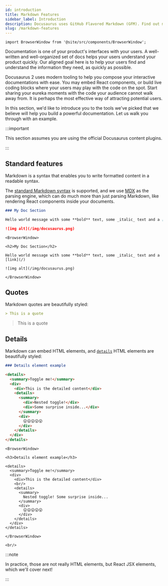 ```yaml
---
id: introduction
title: Markdown Features
sidebar_label: Introduction
description: Docusaurus uses GitHub Flavored Markdown (GFM). Find out more about Docusaurus-specific features when writing Markdown.
slug: /markdown-features
---
```


```mdx-code-block
import BrowserWindow from '@site/src/components/BrowserWindow';
```

Documentation is one of your product's interfaces with your users. A well-written and well-organized set of docs helps your users understand your product quickly. Our aligned goal here is to help your users find and understand the information they need, as quickly as possible.

Docusaurus 2 uses modern tooling to help you compose your interactive documentations with ease. You may embed React components, or build live coding blocks where your users may play with the code on the spot. Start sharing your eureka moments with the code your audience cannot walk away from. It is perhaps the most effective way of attracting potential users.

In this section, we'd like to introduce you to the tools we've picked that we believe will help you build a powerful documentation. Let us walk you through with an example.

:::important

This section assumes you are using the official Docusaurus content plugins.

:::

## Standard features

Markdown is a syntax that enables you to write formatted content in a readable syntax.

The [standard Markdown syntax](https://daringfireball.net/projects/markdown/syntax) is supported, and we use [MDX](https://mdxjs.com/) as the parsing engine, which can do much more than just parsing Markdown, like rendering React components inside your documents.

```md
### My Doc Section

Hello world message with some **bold** text, some _italic_ text and a [link](/)

![img alt](/img/docusaurus.png)
```

```mdx-code-block
<BrowserWindow>

<h2>My Doc Section</h2>

Hello world message with some **bold** text, some _italic_ text and a [link](/)

![img alt](/img/docusaurus.png)

</BrowserWindow>
```

## Quotes

Markdown quotes are beautifully styled:

```md
> This is a quote
```

> This is a quote

## Details

Markdown can embed HTML elements, and [`details`](https://developer.mozilla.org/en-US/docs/Web/HTML/Element/details) HTML elements are beautifully styled:

```md
### Details element example

<details>
  <summary>Toggle me!</summary>
  <div>
    <div>This is the detailed content</div>
    <details>
      <summary>
        <div>Nested toggle!</div>
        <div>Some surprise inside...</div>
      </summary>
      <div>
        😲😲😲😲😲
      </div>
    </details>
  </div>
</details>
```

```mdx-code-block
<BrowserWindow>

<h3>Details element example</h3>

<details>
  <summary>Toggle me!</summary>
  <div>
    <div>This is the detailed content</div>
    <br/>
    <details>
      <summary>
        Nested toggle! Some surprise inside...
      </summary>
      <div>
        😲😲😲😲😲
      </div>
    </details>
  </div>
</details>

</BrowserWindow>

<br/>
```

:::note

In practice, those are not really HTML elements, but React JSX elements, which we'll cover next!

:::

